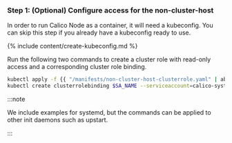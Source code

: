 ### Step 1: (Optional) Configure access for the non-cluster-host
In order to run Calico Node as a container, it will need a kubeconfig. You can skip this step if you already have a kubeconfig ready to use.

{% include content/create-kubeconfig.md %}

Run the following two commands to create a cluster role with read-only access and a corresponding cluster role binding.

```bash
kubectl apply -f {{ "/manifests/non-cluster-host-clusterrole.yaml" | absolute_url }}
kubectl create clusterrolebinding $SA_NAME --serviceaccount=calico-system:$SA_NAME --clusterrole=non-cluster-host-read-only
```

:::note

We include examples for systemd, but the commands can be
applied to other init daemons such as upstart.

:::


